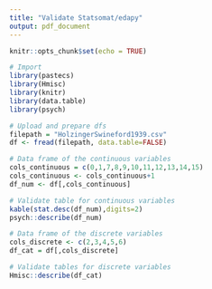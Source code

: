 ```yaml
---
title: "Validate Statsomat/edapy"
output: pdf_document
---
```


```r
knitr::opts_chunk$set(echo = TRUE)
```

```r
# Import
library(pastecs)
library(Hmisc)
library(knitr)
library(data.table)
library(psych)

# Upload and prepare dfs
filepath = "HolzingerSwineford1939.csv"
df <- fread(filepath, data.table=FALSE)
```

```r
# Data frame of the continuous variables
cols_continuous = c(0,1,7,8,9,10,11,12,13,14,15)
cols_continuous <- cols_continuous+1
df_num <- df[,cols_continuous]

# Validate table for continuous variables
kable(stat.desc(df_num),digits=2)
psych::describe(df_num)
```


```r
# Data frame of the discrete variables
cols_discrete <- c(2,3,4,5,6)
df_cat = df[,cols_discrete]

# Validate tables for discrete variables 
Hmisc::describe(df_cat)
```
